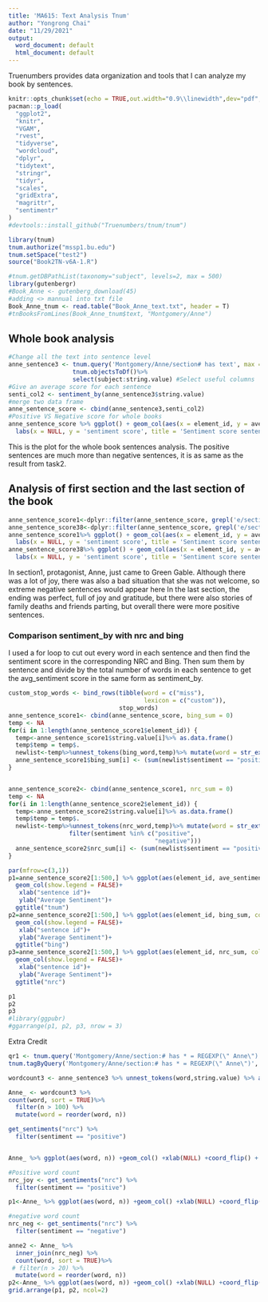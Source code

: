 ```yaml
---
title: 'MA615: Text Analysis Tnum'
author: "Yongrong Chai"
date: "11/29/2021"
output:
  word_document: default
  html_document: default
---
```


Truenumbers provides data organization and tools that I can analyze my book by sentences.
```r
knitr::opts_chunk$set(echo = TRUE,out.width="0.9\\linewidth",dev="pdf",fig.align  = 'center')
pacman::p_load(
  "ggplot2",
  "knitr",
  "VGAM",
  "rvest",
  "tidyverse",
  "wordcloud",
  "dplyr",
  "tidytext",
  "stringr",
  "tidyr",
  "scales",
  "gridExtra",
  "magrittr",
  "sentimentr"
)
#devtools::install_github("Truenumbers/tnum/tnum")
```

```r
library(tnum)
tnum.authorize("mssp1.bu.edu")
tnum.setSpace("test2")
source("Book2TN-v6A-1.R")
```


```r
#tnum.getDBPathList(taxonomy="subject", levels=2, max = 500)
library(gutenbergr)
#Book_Anne <- gutenberg_download(45)
#adding <> mannual into txt file
Book_Anne_tnum <- read.table("Book_Anne_text.txt", header = T)
#tnBooksFromLines(Book_Anne_tnum$text, "Montgomery/Anne")
```

## Whole book analysis
```r
#Change all the text into sentence level
anne_sentence3 <- tnum.query('Montgomery/Anne/section# has text', max = 5540) %>% #Change all the text into sentence level
                  tnum.objectsToDf()%>% 
                  select(subject:string.value) #Select useful columns
#Give an average score for each sentence
senti_col2 <- sentiment_by(anne_sentence3$string.value)
#merge two data frame
anne_sentence_score <- cbind(anne_sentence3,senti_col2) 
#Positive VS Negative score for whole books
anne_sentence_score %>% ggplot() + geom_col(aes(x = element_id, y = ave_sentiment))+
  labs(x = NULL, y = 'sentiment score', title = 'Sentiment score sentence level')

```
This is the plot for the whole book sentences analysis. The positive sentences are much more than negative sentences, it is as same as the result from task2. 


## Analysis of first section and the last section of the book
```r

anne_sentence_score1<-dplyr::filter(anne_sentence_score, grepl('e/section:0002/p', subject))
anne_sentence_score38<-dplyr::filter(anne_sentence_score, grepl('e/section:0038/p', subject))
anne_sentence_score1%>% ggplot() + geom_col(aes(x = element_id, y = ave_sentiment))+
  labs(x = NULL, y = 'sentiment score', title = 'Sentiment score sentence level for the first section')
anne_sentence_score38%>% ggplot() + geom_col(aes(x = element_id, y = ave_sentiment))+
  labs(x = NULL, y = 'sentiment score', title = 'Sentiment score sentence level for the last section(38)')

```

In section1, protagonist, Anne, just came to Green Gable. Although there was a lot of joy, there was also a bad situation that she was not welcome, so extreme negative sentences would appear here
In the last section, the ending was perfect, full of joy and gratitude, but there were also stories of family deaths and friends parting, but overall there were more positive sentences.


### Comparison sentiment_by with nrc and bing
I used a for loop to cut out every word in each sentence and then find the sentiment score in the corresponding NRC and Bing. Then sum them by sentence and divide by the total number of words in each sentence to get the avg_sentiment score in the same form as sentiment_by.

```r
custom_stop_words <- bind_rows(tibble(word = c("miss"),  
                                      lexicon = c("custom")), 
                               stop_words)
anne_sentence_score1<- cbind(anne_sentence_score, bing_sum = 0)
temp <- NA
for(i in 1:length(anne_sentence_score1$element_id)) {
  temp<-anne_sentence_score1$string.value[i]%>% as.data.frame()
  temp$temp = temp$.
  newlist<-temp%>%unnest_tokens(bing_word,temp)%>% mutate(word = str_extract(bing_word,"[a-z']+"))%>% anti_join(custom_stop_words)%>%inner_join(get_sentiments("bing"))
  anne_sentence_score1$bing_sum[i] <- (sum(newlist$sentiment == "positive") - sum(newlist$sentiment == "negative"))/anne_sentence_score1$word_count[i]
}


anne_sentence_score2<- cbind(anne_sentence_score1, nrc_sum = 0)
temp <- NA
for(i in 1:length(anne_sentence_score2$element_id)) {
  temp<-anne_sentence_score2$string.value[i]%>% as.data.frame()
  temp$temp = temp$.
  newlist<-temp%>%unnest_tokens(nrc_word,temp)%>% mutate(word = str_extract(nrc_word,"[a-z']+"))%>% anti_join(custom_stop_words)%>%inner_join(get_sentiments("nrc") %>% 
                 filter(sentiment %in% c("positive", 
                                         "negative")))
  anne_sentence_score2$nrc_sum[i] <- (sum(newlist$sentiment == "positive") - sum(newlist$sentiment == "negative"))/anne_sentence_score2$word_count[i]
}

par(mfrow=c(3,1))
p1=anne_sentence_score2[1:500,] %>% ggplot(aes(element_id, ave_sentiment, color = "Blues")) +
  geom_col(show.legend = FALSE)+
   xlab("sentence id")+
   ylab("Average Sentiment")+
  ggtitle("tnum")
p2=anne_sentence_score2[1:500,] %>% ggplot(aes(element_id, bing_sum, color = "green")) +
  geom_col(show.legend = FALSE)+
   xlab("sentence id")+
   ylab("Average Sentiment")+
  ggtitle("bing")
p3=anne_sentence_score2[1:500,] %>% ggplot(aes(element_id, nrc_sum, color = "orange")) +
  geom_col(show.legend = FALSE)+
   xlab("sentence id")+
   ylab("Average Sentiment")+
  ggtitle("nrc")

p1
p2
p3
#library(ggpubr)
#ggarrange(p1, p2, p3, nrow = 3)
```

Extra Credit
```r
qr1 <- tnum.query('Montgomery/Anne/section:# has * = REGEXP(\" Anne\")') %>% tnum.objectsToDf()
tnum.tagByQuery('Montgomery/Anne/section:# has * = REGEXP(\" Anne\")', adds = ("Anne"))
```

```r
wordcount3 <- anne_sentence3 %>% unnest_tokens(word,string.value) %>% anti_join(custom_stop_words)

Anne_ <- wordcount3 %>%
count(word, sort = TRUE)%>%
  filter(n > 100) %>%
  mutate(word = reorder(word, n)) 

get_sentiments("nrc") %>% 
  filter(sentiment == "positive")


Anne_ %>% ggplot(aes(word, n)) +geom_col() +xlab(NULL) +coord_flip() + ggtitle("Word Count for Anne of Green Gables")
```

```r
#Positive word count
nrc_joy <- get_sentiments("nrc") %>% 
  filter(sentiment == "positive")

p1<-Anne_ %>% ggplot(aes(word, n)) +geom_col() +xlab(NULL) +coord_flip() +ggtitle("Positive Word Count for\nAnne of Green Gables")

#negative word count
nrc_neg <- get_sentiments("nrc") %>% 
  filter(sentiment == "negative")

anne2 <- Anne_ %>%
  inner_join(nrc_neg) %>%
  count(word, sort = TRUE)%>%
 # filter(n > 20) %>%
  mutate(word = reorder(word, n))
p2<-Anne_ %>% ggplot(aes(word, n)) +geom_col() +xlab(NULL) +coord_flip() +ggtitle("Negative Word Count for\n Anne of Green Gables")
grid.arrange(p1, p2, ncol=2)

```



